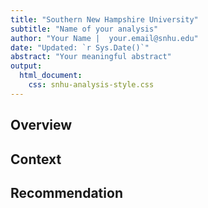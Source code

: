 ```yaml
---
title: "Southern New Hampshire University"
subtitle: "Name of your analysis"
author: "Your Name |  your.email@snhu.edu"
date: "Updated: `r Sys.Date()`"
abstract: "Your meaningful abstract"
output:
  html_document: 
    css: snhu-analysis-style.css
---
```


## Overview

## Context

## Recommendation
